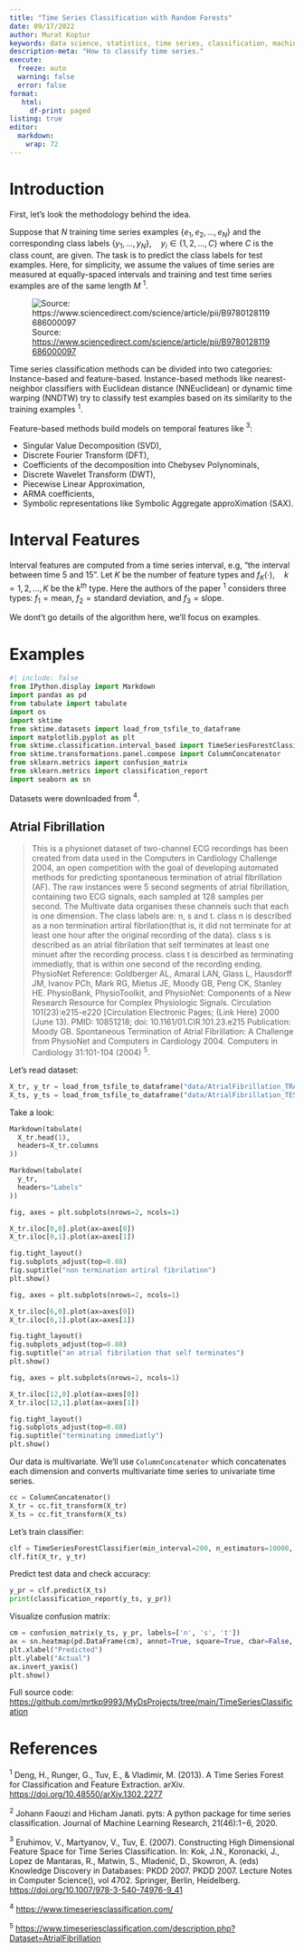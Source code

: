 ```yaml
---
title: "Time Series Classification with Random Forests"
date: 09/17/2022
author: Murat Koptur
keywords: data science, statistics, time series, classification, machine learning
description-meta: "How to classify time series."
execute:
  freeze: auto
  warning: false
  error: false
format: 
   html:
     df-print: paged
listing: true
editor: 
  markdown: 
    wrap: 72
---
```


# Introduction

First, let's look the methodology behind the idea.

Suppose that $N$ training time series examples $\{e_1,e_2,\ldots,e_N\}$
and the corresponding class labels
$\{y_1,\ldots,y_N\},\quad y_i\in\{1,2,\ldots,C\}$ where $C$ is the class
count, are given. The task is to predict the class labels for test
examples. Here, for simplicity, we assume the values of time series are
measured at equally-spaced intervals and training and test time series
examples are of the same length $M$ $^1$.

![Source:
<https://www.sciencedirect.com/science/article/pii/B9780128119686000097>](images/paste-B898F7B3.webp)

Time series classification methods can be divided into two categories:
Instance-based and feature-based. Instance-based methods like
nearest-neighbor classifiers with Euclidean distance (NNEuclidean) or
dynamic time warping (NNDTW) try to classify test examples based on its
similarity to the training examples $^1$.

Feature-based methods build models on temporal features like $^3$:

-   Singular Value Decomposition (SVD),
-   Discrete Fourier Transform (DFT),
-   Coefficients of the decomposition into Chebysev Polynominals,
-   Discrete Wavelet Transform (DWT),
-   Piecewise Linear Approximation,
-   ARMA coefficients,
-   Symbolic representations like Symbolic Aggregate approXimation
    (SAX).

# Interval Features

Interval features are computed from a time series interval, e.g, "the
interval between time 5 and 15". Let $K$ be the number of feature types
and $f_K(\cdot),\quad k=1,2,\ldots,K$ be the $k^{th}$ type. Here the
authors of the paper $^1$ considers three types: $f_1 = \text{mean}$,
$f_2 = \text{standard deviation}$, and $f_3=\text{slope}$.

We dont't go details of the algorithm here, we'll focus on examples.

# Examples

```python
#| include: false
from IPython.display import Markdown
import pandas as pd
from tabulate import tabulate
import os
import sktime
from sktime.datasets import load_from_tsfile_to_dataframe
import matplotlib.pyplot as plt
from sktime.classification.interval_based import TimeSeriesForestClassifier
from sktime.transformations.panel.compose import ColumnConcatenator
from sklearn.metrics import confusion_matrix
from sklearn.metrics import classification_report
import seaborn as sn
```

Datasets were downloaded from $^4$.

## Atrial Fibrillation

> This is a physionet dataset of two-channel ECG recordings has been
> created from data used in the Computers in Cardiology Challenge 2004,
> an open competition with the goal of developing automated methods for
> predicting spontaneous termination of atrial fibrillation (AF). The
> raw instances were 5 second segments of atrial fibrillation,
> containing two ECG signals, each sampled at 128 samples per second.
> The Multivate data organises these channels such that each is one
> dimension. The class labels are: n, s and t. class n is described as a
> non termination artiral fibrilation(that is, it did not terminate for
> at least one hour after the original recording of the data). class s
> is described as an atrial fibrilation that self terminates at least
> one minuet after the recording process. class t is descirbed as
> terminating immediatly, that is within one second of the recording
> ending. PhysioNet Reference: Goldberger AL, Amaral LAN, Glass L,
> Hausdorff JM, Ivanov PCh, Mark RG, Mietus JE, Moody GB, Peng CK,
> Stanley HE. PhysioBank, PhysioToolkit, and PhysioNet: Components of a
> New Research Resource for Complex Physiologic Signals. Circulation
> 101(23):e215-e220 \[Circulation Electronic Pages; (Link Here) 2000
> (June 13). PMID: 10851218; doi: 10.1161/01.CIR.101.23.e215
> Publication: Moody GB. Spontaneous Termination of Atrial Fibrillation:
> A Challenge from PhysioNet and Computers in Cardiology 2004. Computers
> in Cardiology 31:101-104 (2004) $^5$.

Let's read dataset:

```python
X_tr, y_tr = load_from_tsfile_to_dataframe("data/AtrialFibrillation_TRAIN.ts")
X_ts, y_ts = load_from_tsfile_to_dataframe("data/AtrialFibrillation_TEST.ts")
```

Take a look:

```python
Markdown(tabulate(
  X_tr.head(1), 
  headers=X_tr.columns
))
```

```python
Markdown(tabulate(
  y_tr, 
  headers="Labels"
))
```

```python
fig, axes = plt.subplots(nrows=2, ncols=1)

X_tr.iloc[0,0].plot(ax=axes[0])
X_tr.iloc[0,1].plot(ax=axes[1])

fig.tight_layout()
fig.subplots_adjust(top=0.88)
fig.suptitle("non termination artiral fibrilation")
plt.show()
```

```python
fig, axes = plt.subplots(nrows=2, ncols=1)

X_tr.iloc[6,0].plot(ax=axes[0])
X_tr.iloc[6,1].plot(ax=axes[1])

fig.tight_layout()
fig.subplots_adjust(top=0.88)
fig.suptitle("an atrial fibrilation that self terminates")
plt.show()
```

```python
fig, axes = plt.subplots(nrows=2, ncols=1)

X_tr.iloc[12,0].plot(ax=axes[0])
X_tr.iloc[12,1].plot(ax=axes[1])

fig.tight_layout()
fig.subplots_adjust(top=0.88)
fig.suptitle("terminating immediatly")
plt.show()
```

Our data is multivariate. We'll use `ColumnConcatenator` which
concatenates each dimension and converts multivariate time series to
univariate time series.

```python
cc = ColumnConcatenator()
X_tr = cc.fit_transform(X_tr)
X_ts = cc.fit_transform(X_ts)
```

Let's train classifier:

```python
clf = TimeSeriesForestClassifier(min_interval=200, n_estimators=10000, n_jobs=-1, random_state=1234)
clf.fit(X_tr, y_tr)
```

Predict test data and check accuracy:

```python
y_pr = clf.predict(X_ts)
print(classification_report(y_ts, y_pr))
```

Visualize confusion matrix:

```python
cm = confusion_matrix(y_ts, y_pr, labels=['n', 's', 't'])
ax = sn.heatmap(pd.DataFrame(cm), annot=True, square=True, cbar=False, fmt='g')
plt.xlabel("Predicted") 
plt.ylabel("Actual") 
ax.invert_yaxis()
plt.show()
```

Full source code:
<https://github.com/mrtkp9993/MyDsProjects/tree/main/TimeSeriesClassification>

# References

$^1$ Deng, H., Runger, G., Tuv, E., & Vladimir, M. (2013). A Time Series
Forest for Classification and Feature Extraction. arXiv.
<https://doi.org/10.48550/arXiv.1302.2277>

$^2$ Johann Faouzi and Hicham Janati. pyts: A python package for time
series classification. Journal of Machine Learning Research, 21(46):1−6,
2020.

$^3$ Eruhimov, V., Martyanov, V., Tuv, E. (2007). Constructing High
Dimensional Feature Space for Time Series Classification. In: Kok, J.N.,
Koronacki, J., Lopez de Mantaras, R., Matwin, S., Mladenič, D., Skowron,
A. (eds) Knowledge Discovery in Databases: PKDD 2007. PKDD 2007. Lecture
Notes in Computer Science(), vol 4702. Springer, Berlin, Heidelberg.
<https://doi.org/10.1007/978-3-540-74976-9_41>

$^4$ <https://www.timeseriesclassification.com/>

$^5$
<https://www.timeseriesclassification.com/description.php?Dataset=AtrialFibrillation>
